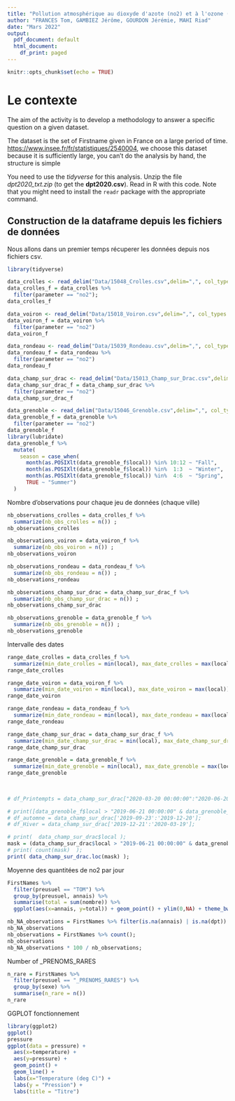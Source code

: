 ```yaml
---
title: "Pollution atmosphérique au dioxyde d'azote (no2) et à l'ozone (o3) ? dans le bassin grenoblois"
author: "FRANCES Tom, GAMBIEZ Jérôme, GOURDON Jérémie, MAHI Riad"
date: "Mars 2022"
output:
  pdf_document: default
  html_document:
    df_print: paged
---
```


```r
knitr::opts_chunk$set(echo = TRUE)
```
# Le contexte
The aim of the activity is to develop a methodology to answer a specific question on a given dataset. 

The dataset is the set of Firstname given in France on a large period of time. 
[https://www.insee.fr/fr/statistiques/2540004](https://www.insee.fr/fr/statistiques/fichier/2540004/dpt2020_txt.zip), we choose this dataset because it is sufficiently large, you can't do the analysis by hand, the structure is simple


You need to use the _tidyverse_ for this analysis. Unzip the file _dpt2020_txt.zip_ (to get the **dpt2020.csv**). Read in R with this code. Note that you might need to install the `readr` package with the appropriate command.

## Construction de la dataframe depuis les fichiers de données

Nous allons dans un premier temps récuperer les données depuis nos fichiers csv. 

```r
library(tidyverse)

data_crolles <- read_delim("Data/15048_Crolles.csv",delim=",", col_types = "ccTcdc")
data_crolles_f = data_crolles %>%
  filter(parameter == "no2");
data_crolles_f

data_voiron <- read_delim("Data/15018_Voiron.csv",delim=",", col_types = "ccTcdc")
data_voiron_f = data_voiron %>%
  filter(parameter == "no2")
data_voiron_f

data_rondeau <- read_delim("Data/15039_Rondeau.csv",delim=",", col_types = "ccTcdc")
data_rondeau_f = data_rondeau %>%
  filter(parameter == "no2")
data_rondeau_f

data_champ_sur_drac <- read_delim("Data/15013_Champ_sur_Drac.csv",delim=",", col_types = "ccTcdc")
data_champ_sur_drac_f = data_champ_sur_drac %>%
  filter(parameter == "no2")
data_champ_sur_drac_f

data_grenoble <- read_delim("Data/15046_Grenoble.csv",delim=",", col_types = "ccTcdc")
data_grenoble_f = data_grenoble %>%
  filter(parameter == "no2")
data_grenoble_f
library(lubridate)
data_grenoble_f %>%
  mutate(
    season = case_when(
      month(as.POSIXlt(data_grenoble_f$local)) %in% 10:12 ~ "Fall",
      month(as.POSIXlt(data_grenoble_f$local)) %in%  1:3  ~ "Winter",
      month(as.POSIXlt(data_grenoble_f$local)) %in%  4:6  ~ "Spring",
      TRUE ~ "Summer")
  )


```
Nombre d'observations pour chaque jeu de données (chaque ville)

```r
nb_observations_crolles = data_crolles_f %>% 
  summarize(nb_obs_crolles = n()) ;
nb_observations_crolles

nb_observations_voiron = data_voiron_f %>%
  summarize(nb_obs_voiron = n()) ;
nb_observations_voiron

nb_observations_rondeau = data_rondeau_f %>%
  summarize(nb_obs_rondeau = n()) ;
nb_observations_rondeau

nb_observations_champ_sur_drac = data_champ_sur_drac_f %>%
  summarize(nb_obs_champ_sur_drac = n()) ;
nb_observations_champ_sur_drac

nb_observations_grenoble = data_grenoble_f %>%
  summarize(nb_obs_grenoble = n()) ;
nb_observations_grenoble

```

Intervalle des dates

```r

range_date_crolles = data_crolles_f %>% 
  summarize(min_date_crolles = min(local), max_date_crolles = max(local)) ;
range_date_crolles

range_date_voiron = data_voiron_f %>%
  summarize(min_date_voiron = min(local), max_date_voiron = max(local)) ;
range_date_voiron

range_date_rondeau = data_rondeau_f %>%
  summarize(min_date_rondeau = min(local), max_date_rondeau = max(local)) ;
range_date_rondeau

range_date_champ_sur_drac = data_champ_sur_drac_f %>%
  summarize(min_date_champ_sur_drac = min(local), max_date_champ_sur_drac = max(local)) ;
range_date_champ_sur_drac

range_date_grenoble = data_grenoble_f %>%
  summarize(min_date_grenoble = min(local), max_date_grenoble = max(local)) ;
range_date_grenoble

  
  
# df_Printempts = data_champ_sur_drac["2020-03-20 00:00:00":"2020-06-20 00:00:00"];

# print([data_grenoble_f$local > "2019-06-21 00:00:00" & data_grenoble_f$local < "2019-09-02 00:00:00"]);
# df_automne = data_champ_sur_drac['2019-09-23':'2019-12-20'];
# df_Hiver = data_champ_sur_drac['2019-12-21':'2020-03-19'];

# print(  data_champ_sur_drac$local );
mask = (data_champ_sur_drac$local > "2019-06-21 00:00:00" & data_grenoble_f$local < "2019-09-02 00:00:00");
# print( count(mask)  );
print( data_champ_sur_drac.loc(mask) );
```

Moyenne des quantitées de no2 par jour


```r
FirstNames %>% 
  filter(preusuel == "TOM") %>% 
  group_by(preusuel, annais) %>% 
  summarise(total = sum(nombre)) %>%
  ggplot(aes(x=annais, y=total)) + geom_point() + ylim(0,NA) + theme_bw();

```
```r
nb_NA_observations = FirstNames %>% filter(is.na(annais) | is.na(dpt)) %>% count();
nb_NA_observations
nb_observations = FirstNames %>% count();
nb_observations
nb_NA_observations * 100 / nb_observations;
```
Number of _PRENOMS_RARES
```r
n_rare = FirstNames %>%
  filter(preusuel == "_PRENOMS_RARES") %>%
  group_by(sexe) %>%
  summarise(n_rare = n())
n_rare
```



GGPLOT fonctionnement
```r
library(ggplot2)
ggplot()
pressure
ggplot(data = pressure) + 
  aes(x=temperature) + 
  aes(y=pressure) + 
  geom_point() + 
  geom_line() +
  labs(x="Temperature (deg C)") +
  labs(y = "Pression") +
  labs(title = "Titre")
````